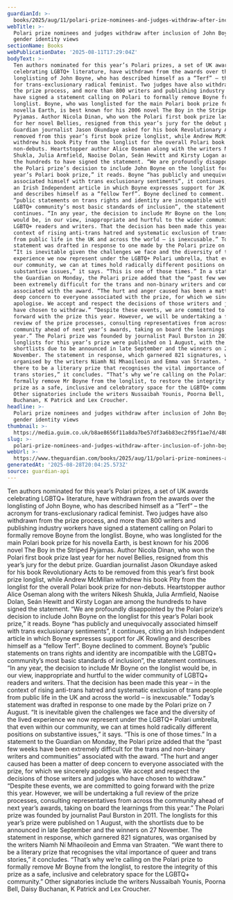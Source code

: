 ```yaml
---
guardianId: >-
  books/2025/aug/11/polari-prize-nominees-and-judges-withdraw-after-inclusion-of-john-boyne-over-gender-identity-views
webTitle: >-
  Polari prize nominees and judges withdraw after inclusion of John Boyne over
  gender identity views
sectionName: Books
webPublicationDate: '2025-08-11T17:29:04Z'
bodyText: >-
  Ten authors nominated for this year’s Polari prizes, a set of UK awards
  celebrating LGBTQ+ literature, have withdrawn from the awards over the
  longlisting of John Boyne, who has described himself as a “Terf” – the acronym
  for trans-exclusionary radical feminist. Two judges have also withdrawn from
  the prize process, and more than 800 writers and publishing industry workers
  have signed a statement calling on Polari to formally remove Boyne from the
  longlist. Boyne, who was longlisted for the main Polari book prize for his
  novella Earth, is best known for his 2006 novel The Boy in the Striped
  Pyjamas. Author Nicola Dinan, who won the Polari first book prize last year
  for her novel Bellies, resigned from this year’s jury for the debut prize.
  Guardian journalist Jason Okundaye asked for his book Revolutionary Acts to be
  removed from this year’s first book prize longlist, while Andrew McMillan
  withdrew his book Pity from the longlist for the overall Polari book prize for
  non-debuts. Heartstopper author Alice Oseman along with the writers Nikesh
  Shukla, Julia Armfield, Naoise Dolan, Seán Hewitt and Kirsty Logan are among
  the hundreds to have signed the statement. “We are profoundly disappointed by
  the Polari prize’s decision to include John Boyne on the longlist for this
  year’s Polari book prize,” it reads. Boyne “has publicly and unequivocally
  associated himself with trans exclusionary sentiments”, it continues, citing
  an Irish Independent article in which Boyne expresses support for JK Rowling
  and describes himself as a “fellow Terf”. Boyne declined to comment. Boyne’s
  “public statements on trans rights and identity are incompatible with the
  LGBTQ+ community’s most basic standards of inclusion”, the statement
  continues. “In any year, the decision to include Mr Boyne on the longlist
  would be, in our view, inappropriate and hurtful to the wider community of
  LGBTQ+ readers and writers. That the decision has been made this year – in the
  context of rising anti-trans hatred and systematic exclusion of trans people
  from public life in the UK and across the world – is inexcusable.” Today’s
  statement was drafted in response to one made by the Polari prize on 7 August.
  “It is inevitable given the challenges we face and the diversity of the lived
  experience we now represent under the LGBTQ+ Polari umbrella, that even within
  our community, we can at times hold radically different positions on
  substantive issues,” it says. “This is one of those times.” In a statement to
  the Guardian on Monday, the Polari prize added that the “past few weeks have
  been extremely difficult for the trans and non-binary writers and communities”
  associated with the award. “The hurt and anger caused has been a matter of
  deep concern to everyone associated with the prize, for which we sincerely
  apologise. We accept and respect the decisions of those writers and judges who
  have chosen to withdraw.” “Despite these events, we are committed to going
  forward with the prize this year. However, we will be undertaking a full
  review of the prize processes, consulting representatives from across the
  community ahead of next year’s awards, taking on board the learnings from this
  year.” The Polari prize was founded by journalist Paul Burston in 2011. The
  longlists for this year’s prize were published on 1 August, with the
  shortlists due to be announced in late September and the winners on 27
  November. The statement in response, which garnered 821 signatures, was
  organised by the writers Niamh Ní Mhaoileoin and Emma van Straaten. “We want
  there to be a literary prize that recognises the vital importance of queer and
  trans stories,” it concludes. “That’s why we’re calling on the Polari prize to
  formally remove Mr Boyne from the longlist, to restore the integrity of this
  prize as a safe, inclusive and celebratory space for the LGBTQ+ community.”
  Other signatories include the writers Nussaibah Younis, Poorna Bell, Daisy
  Buchanan, K Patrick and Lex Croucher.
headline: >-
  Polari prize nominees and judges withdraw after inclusion of John Boyne over
  gender identity views
thumbnail: >-
  https://media.guim.co.uk/b8ae8656f11a8da7be57df3a6b83ec2f95f1ae7d/480_0_4800_3840/500.jpg
slug: >-
  polari-prize-nominees-and-judges-withdraw-after-inclusion-of-john-boyne-over-gender-identity-views
webUrl: >-
  https://www.theguardian.com/books/2025/aug/11/polari-prize-nominees-and-judges-withdraw-after-inclusion-of-john-boyne-over-gender-identity-views
generatedAt: '2025-08-28T20:04:25.573Z'
source: guardian-api
---
```

Ten authors nominated for this year’s Polari prizes, a set of UK awards celebrating LGBTQ+ literature, have withdrawn from the awards over the longlisting of John Boyne, who has described himself as a “Terf” – the acronym for trans-exclusionary radical feminist. Two judges have also withdrawn from the prize process, and more than 800 writers and publishing industry workers have signed a statement calling on Polari to formally remove Boyne from the longlist. Boyne, who was longlisted for the main Polari book prize for his novella Earth, is best known for his 2006 novel The Boy in the Striped Pyjamas. Author Nicola Dinan, who won the Polari first book prize last year for her novel Bellies, resigned from this year’s jury for the debut prize. Guardian journalist Jason Okundaye asked for his book Revolutionary Acts to be removed from this year’s first book prize longlist, while Andrew McMillan withdrew his book Pity from the longlist for the overall Polari book prize for non-debuts. Heartstopper author Alice Oseman along with the writers Nikesh Shukla, Julia Armfield, Naoise Dolan, Seán Hewitt and Kirsty Logan are among the hundreds to have signed the statement. “We are profoundly disappointed by the Polari prize’s decision to include John Boyne on the longlist for this year’s Polari book prize,” it reads. Boyne “has publicly and unequivocally associated himself with trans exclusionary sentiments”, it continues, citing an Irish Independent article in which Boyne expresses support for JK Rowling and describes himself as a “fellow Terf”. Boyne declined to comment. Boyne’s “public statements on trans rights and identity are incompatible with the LGBTQ+ community’s most basic standards of inclusion”, the statement continues. “In any year, the decision to include Mr Boyne on the longlist would be, in our view, inappropriate and hurtful to the wider community of LGBTQ+ readers and writers. That the decision has been made this year – in the context of rising anti-trans hatred and systematic exclusion of trans people from public life in the UK and across the world – is inexcusable.” Today’s statement was drafted in response to one made by the Polari prize on 7 August. “It is inevitable given the challenges we face and the diversity of the lived experience we now represent under the LGBTQ+ Polari umbrella, that even within our community, we can at times hold radically different positions on substantive issues,” it says. “This is one of those times.” In a statement to the Guardian on Monday, the Polari prize added that the “past few weeks have been extremely difficult for the trans and non-binary writers and communities” associated with the award. “The hurt and anger caused has been a matter of deep concern to everyone associated with the prize, for which we sincerely apologise. We accept and respect the decisions of those writers and judges who have chosen to withdraw.” “Despite these events, we are committed to going forward with the prize this year. However, we will be undertaking a full review of the prize processes, consulting representatives from across the community ahead of next year’s awards, taking on board the learnings from this year.” The Polari prize was founded by journalist Paul Burston in 2011. The longlists for this year’s prize were published on 1 August, with the shortlists due to be announced in late September and the winners on 27 November. The statement in response, which garnered 821 signatures, was organised by the writers Niamh Ní Mhaoileoin and Emma van Straaten. “We want there to be a literary prize that recognises the vital importance of queer and trans stories,” it concludes. “That’s why we’re calling on the Polari prize to formally remove Mr Boyne from the longlist, to restore the integrity of this prize as a safe, inclusive and celebratory space for the LGBTQ+ community.” Other signatories include the writers Nussaibah Younis, Poorna Bell, Daisy Buchanan, K Patrick and Lex Croucher.
